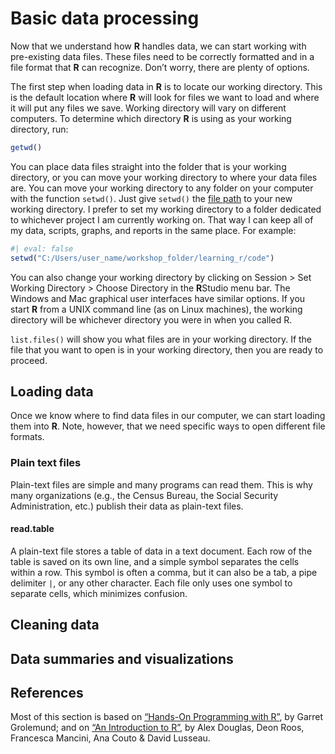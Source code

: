 # Basic data processing

Now that we understand how **R** handles data, we can start working with pre-existing data files. These files need to be correctly formatted and in a file format that **R** can recognize. Don't worry, there are plenty of options.

The first step when loading data in **R** is to locate our working directory. This is the default location where **R** will look for files we want to load and where it will put any files we save. Working directory will vary on different computers. To determine which directory **R** is using as your working directory, run:

```r
getwd()
```

You can place data files straight into the folder that is your working directory, or you can move your working directory to where your data files are. You can move your working directory to any folder on your computer with the function `setwd()`. Just give `setwd()` the [file path](https://www.codecademy.com/resources/docs/general/file-paths) to your new working directory. I prefer to set my working directory to a folder dedicated to whichever project I am currently working on. That way I can keep all of my data, scripts, graphs, and reports in the same place. For example:

```r
#| eval: false
setwd("C:/Users/user_name/workshop_folder/learning_r/code")
```

You can also change your working directory by clicking on Session > Set Working Directory > Choose Directory in the **R**Studio menu bar. The Windows and Mac graphical user interfaces have similar options. If you start **R** from a UNIX command line (as on Linux machines), the working directory will be whichever directory you were in when you called R.

`list.files()` will show you what files are in your working directory. If the file that you want to open is in your working directory, then you are ready to proceed.

## Loading data

Once we know where to find data files in our computer, we can start loading them into **R**. Note, however, that we need specific ways to open different file formats. 

### Plain text files

Plain-text files are simple and many programs can read them. This is why many organizations (e.g., the Census Bureau, the Social Security Administration, etc.) publish their data as plain-text files.

#### read.table

A plain-text file stores a table of data in a text document. Each row of the table is saved on its own line, and a simple symbol separates the cells within a row. This symbol is often a comma, but it can also be a tab, a pipe delimiter `|`, or any other character. Each file only uses one symbol to separate cells, which minimizes confusion.

## Cleaning data

## Data summaries and visualizations

## References

Most of this section is based on ["Hands-On Programming with R"](https://rstudio-education.github.io/hopr/), by Garret Grolemund; and on ["An Introduction to R"](https://intro2r.com/), by Alex Douglas, Deon Roos, Francesca Mancini, Ana Couto & David Lusseau.